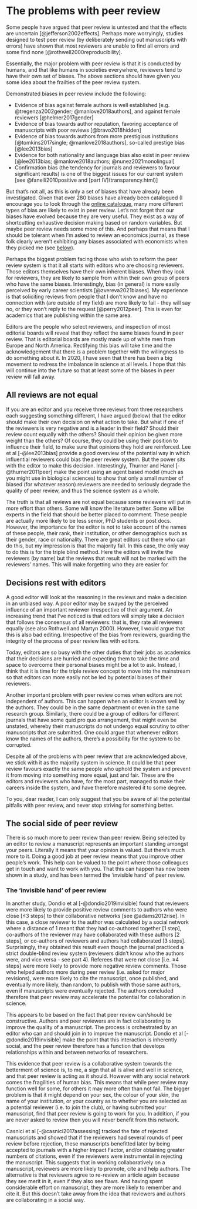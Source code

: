 # The problems with peer review {#problempeerreview}

Some people have argued that peer review is untested and that the effects are uncertain [@jefferson2002effects]. Perhaps more worryingly, studies designed to test peer review (by deliberately sending out manuscripts with errors) have shown that most reviewers are unable to find all errors and some find none [@rothwell2000reproducibility]. 

Essentially, the major problem with peer review is that it is conducted by humans, and that like humans in societies everywhere, reviewers tend to have their own set of biases. The above sections should have given you some idea about the frailties of the peer review system. 

Demonstrated biases in peer review include the following:

- Evidence of bias against female authors is well established [e.g. @tregenza2002gender; @manlove2018authors], and against female reviewers [@helmer2017gender]
- Evidence of bias towards author reputation, favoring acceptance of manuscripts with poor reviews [@bravo2018hidden]
- Evidence of bias towards authors from more prestigious institutions [@tomkins2017single; @manlove2018authors], so-called prestige bias [@lee2013bias]
- Evidence for both nationality and language bias also exist in peer review [@lee2013bias; @manlove2018authors; @nunez2021monolingual]
- Confirmation bias (the tendency for journals and reviewers to favour significant results) is one of the biggest issues for our current system [see @fanelli2010positive and [part IV](transparency.html)]

But that’s not all, as this is only a set of biases that have already been investigated. Given that over 280 biases have already been catalogued (I encourage you to look through the [online catalogue](www.catalogofbias.org), many more different types of bias are likely to exist in peer review. Let’s not forget that our biases have evolved because they are very useful. They exist as a way of shortcutting exhaustive decision making based on random variables. But maybe peer review needs some more of this. And perhaps that means that I should be tolerant when I’m asked to review an economics journal, as these folk clearly weren’t exhibiting any biases associated with economists when they picked me (see [below](editors.html)).

Perhaps the biggest problem facing those who wish to reform the peer review system is that it all starts with editors who are choosing reviewers. Those editors themselves have their own inherent biases. When they look for reviewers, they are likely to sample from within their own group of peers who have the same biases. Interestingly, bias (in general) is more easily perceived by early career scientists [@zvereva2021biases]. My experience is that soliciting reviews from people that I don’t know and have no connection with (are outside of my field) are more likely to fail - they will say no, or they won’t reply to the request [@perry2012peer]. This is even for academics that are publishing within the same area. 

Editors are the people who select reviewers, and inspection of most editorial boards will reveal that they reflect the same biases found in peer review. That is editorial boards are mostly made up of white men from Europe and North America. Rectifying this bias will take time and the acknowledgement that there is a problem together with the willingness to do something about it. In 2020, I have seen that there has been a big movement to redress the imbalance in science at all levels. I hope that this will continue into the future so that at least some of the biases in peer review will fall away.

## All reviews are not equal
If you are an editor and you receive three reviews from three researchers each suggesting something different, I have argued (below) that the editor should make their own decision on what action to take. But what if one of the reviewers is very negative and is a leader in their field? Should their review count equally with the others? Should their opinion be given more weight than the others? Of course, they could be using their position to influence their field, to make sure that opinions they hold are reinforced. Lee et al [-@lee2013bias] provide a good overview of the potential way in which influential reviewers could bias the peer review system. But the power sits with the editor to make this decision. Interestingly, Thurner and Hanel [-@thurner2011peer] make the point using an agent based model (much as you might use in biological sciences) to show that only a small number of biased (for whatever reason) reviewers are needed to seriously degrade the quality of peer review, and thus the science system as a whole.

The truth is that all reviews are not equal because some reviewers will put in more effort than others. Some will know the literature better. Some will be experts in the field that should be better placed to comment. These people are actually more likely to be less senior, PhD students or post docs. However, the importance for the editor is not to take account of the names of these people, their rank, their institution, or other demographics such as their gender, race or nationality. There are great editors out there who can do this, but my impression is that the majority fail. In this case, the only way to do this is for the triple blind method. Here the editors will invite the reviewers (by name) but the reviews that result will not be marked with the reviewers’ names. This will make forgetting who they are easier for 

## Decisions rest with editors
A good editor will look at the reasoning in the reviews and make a decision in an unbiased way. A poor editor may be swayed by the perceived influence of an important reviewer irrespective of their argument. An increasing trend that I’ve noticed is that editors will simply take a decision that follows the consensus of all reviewers: that is, they rate all reviewers equally (see also Rothwell and Martyn 2000). However, I would argue that this is also bad editing. Irrespective of the bias from reviewers, guarding the integrity of the process of peer review lies with editors. 

Today, editors are so busy with the other duties that their jobs as academics that their decisions are hurried and expecting them to take the time and space to overcome their personal biases might be a lot to ask. Instead, I think that it is time for the triple review concept to move into the mainstream so that editors can more easily not be led by potential biases of their reviewers. 

Another important problem with peer review comes when editors are not independent of authors. This can happen when an editor is known well by the authors. They could be in the same department or even in the same research group. Similarly, there could be a group of editors for different journals that have some quid pro quo arrangement, that might even be unstated, whereby their manuscripts do not undergo equal scrutiny to other manuscripts that are submitted. One could argue that whenever editors know the names of the authors, there’s a possibility for the system to be corrupted. 

Despite all of the problems with peer review that are acknowledged above, we stick with it as the majority system in science. It could be that peer review favours exactly the same people who uphold the system and prevent it from moving into something more equal, just and fair. These are the editors and reviewers who have, for the most part, managed to make their careers inside the system, and have therefore mastered it to some degree. 

To you, dear reader, I can only suggest that you be aware of all the potential pitfalls with peer review, and never stop striving for something better. 

## The social side of peer review
There is so much more to peer review than peer review. Being selected by an editor to review a manuscript represents an important standing amongst your peers. Literally it means that your opinion is valued. But there's much more to it. Doing a good job at peer review means that you improve other people's work. This help can be valued to the point where those colleagues get in touch and want to work with you. That this can happen has now been shown in a study, and has been termed the 'invisible hand' of peer review.

### The 'invisible hand' of peer review
In another study, Dondio et al [-@dondio2019invisible] found that reviewers were more likely to provide positive review comments to authors who were close [≤3 steps] to their collaborative networks [see @adams2012rise]. In this case, a close reviewer to the author was calculated by a social network where a distance of 1 meant that they had co-authored together [1 step], co-authors of the reviewer may have collaborated with these authors [2 steps], or co-authors of reviewers and authors had collaborated [3 steps]. Surprisingly, they obtained this result even though the journal practiced a strict double-blind review system (reviewers didn’t know who the authors were, and vice versa - see part 4). Referees that were not close [i.e. ≥4 steps] were more likely to provide more negative review comments. Those who helped authors more during peer review (i.e. asked for major revisions), were more likely to cite the manuscript, once published, and eventually more likely, than random, to publish with those same authors, even if manuscripts were eventually rejected. The authors concluded therefore that peer review may accelerate the potential for collaboration in science.

This appears to be based on the fact that peer review can/should be constructive. Authors and peer reviewers are in fact collaborating to improve the quality of a manuscript. The process is orchestrated by an editor who can and should join in to improve the manuscript. Dondio et al [-@dondio2019invisible] make the point that this interaction is inherently social, and the peer review therefore has a function that develops relationships within and between networks of researchers. 

This evidence that peer review is a collaborative system towards the betterment of science is, to me, a sign that all is alive and well in science, and that peer review is acting as it should. However with any social network comes the fragilities of human bias. This means that while peer review may function well for some, for others it may more often than not fail. The bigger problem is that it might depend on your sex, the colour of your skin, the name of your institution, or your country as to whether you are selected as a potential reviewer (i.e. to join the club), or having submitted your manuscript, find that peer review is going to work for you. In addition, if you are never asked to review then you will never benefit from this network. 

Casnici et al [-@casnici2017assessing] tracked the fate of rejected manuscripts and showed that if the reviewers had several rounds of peer review before rejection, these manuscripts benefitted later by being accepted to journals with a higher Impact Factor, and/or obtaining greater numbers of citations, even if the reviewers were instrumental in rejecting the manuscript. This suggests that in working collaboratively on a manuscript, reviewers are more likely to promote, cite and help authors. The alternative is that reviewers agree to re-review an article again because they see merit in it, even if they also see flaws. And having spent considerable effort on manuscript, they are more likely to remember and cite it. But this doesn’t take away from the idea that reviewers and authors are collaborating in a social way.
